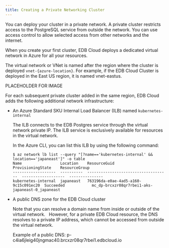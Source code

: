 ```yaml
---
title: Creating a Private Networking Cluster
---
```

  

You can deploy your cluster in a private network. A private cluster restricts access to the PostgreSQL service from outside the network. You can use access control to allow selected access from other networks and the internet.

When you create your first cluster, EDB Cloud deploys a dedicated virtual network in Azure for all your resources.

The virtual network or VNet is named after the region where the cluster is deployed `vnet-{azure-location}`. For example, if the EDB Cloud Cluster is deployed in the East US region, it is named vnet-eastus.

PLACEHOLDER FOR IMAGE

For each subsequent private cluster added in the same region,
EDB Cloud adds the following additional network infrastructure:

- An Azure Standard SKU Internal Load Balancer (ILB) named `kubernetes-internal`
  
  The ILB connects to the EDB Postgres service through the virtual network private IP. The ILB service is exclusively available for resources in the virtual network. 

   In the Azure CLI, you can list this ILB by using the following command:

   ```
   $ az network lb list --query "[?name=='kubernetes-internal' && location=='japaneast']" -o table
   Name                 Location    ResourceGuid                          ProvisioningState    ResourceGroup
   -------------------  ----------  ------------------------------------  -------------------  ---------------
   kubernetes-internal  japaneast   763196da-e0ae-4ad5-a160-9c15c091ec20  Succeeded            mc_dp-brcxzr08qr7rbei1-aks-japaneast-0_japaneast

- A public DNS zone for the EDB Cloud cluster
  
  Note that you can resolve a domain name from inside or outside of the virtual network. 
  However, for a private EDB Cloud resource, the DNS resolves to a private IP address, which cannot be accessed from outside the virtual network.

   Example of a public DNS:
   p-c4ia6jleig40jngmac40.brcxzr08qr7rbei1.edbcloud.io

